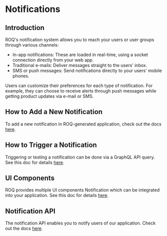 
# Notifications

## Introduction

ROQ's notification system allows you to reach your users or user groups through various channels:

* In-app notifications: These are loaded in real-time, using a socket connection directly from your web app.
* Traditional e-mails: Deliver messages straight to the users' inbox.
* SMS or push messages: Send notifications directly to your users' mobile phones.

Users can customize their preferences for each type of notification. For example, they can choose to receive alerts through push messages while getting product updates via e-mail or SMS.

## How to Add a New Notification

To add a new notification in ROQ-generated application, check out the docs [here](/notifications/add-notifications).

## How to Trigger a Notification

Triggering or testing a notification can be done via a GraphQL API query. See this doc for details [here](/notifications/test-notification).

## UI Components

ROQ provides multiple UI components Notification which can be integrated into your application. See this doc for details [here](/notifications/ui-components).

## Notification API

The notification API enables you to notify users of our application. Check out the docs [here](/notifications/api).